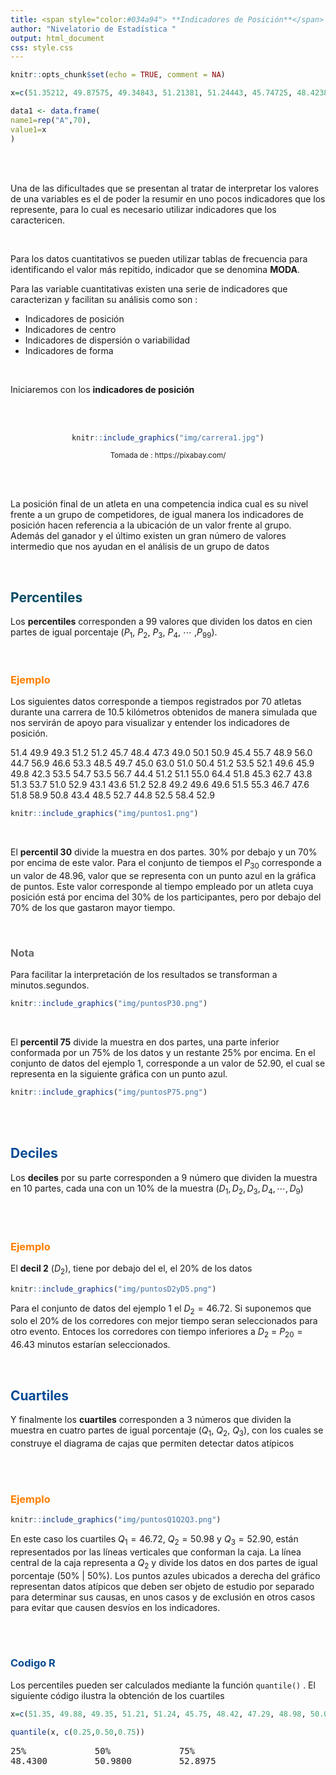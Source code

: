 ```yaml
---
title: <span style="color:#034a94"> **Indicadores de Posición**</span>
author: "Nivelatorio de Estadística "
output: html_document
css: style.css
---
```


```r
knitr::opts_chunk$set(echo = TRUE, comment = NA)

x=c(51.35212, 49.87575, 49.34843, 51.21381, 51.24443, 45.74725, 48.42380, 47.29197, 48.97805, 50.06414, 50.93887, 45.40615, 55.69387, 48.90457, 55.99991, 44.71925, 56.88540, 46.61125, 53.25002, 48.46261, 49.74167, 45.02893, 63.01846, 50.96321, 50.42523, 51.19170, 53.45167, 52.10473, 49.60598, 45.89307, 49.75569, 42.29984, 53.48346, 54.70581, 53.48042, 56.67013, 44.37571, 51.17919, 51.06382, 54.96013, 64.43723, 51.84813, 45.33205, 62.73598, 43.83679, 51.32204, 53.69599, 51.00030, 52.85885, 43.06412, 43.63493, 51.24188, 52.84303, 49.18509, 49.56495, 49.55592, 51.49034, 55.31177, 46.74424, 47.61693, 51.84773, 58.89864, 50.80074, 43.39416, 48.54392, 52.71874, 44.82219, 52.48635, 58.42706, 52.91451)

data1 <- data.frame(
name1=rep("A",70),
value1=x
)
```

<br/> <br/>

Una de las dificultades que se presentan al tratar de interpretar los valores de una variables es el de poder la resumir en uno pocos indicadores que los represente, para lo cual es necesario utilizar indicadores que los caractericen. 

<br/>

Para los datos cuantitativos se pueden utilizar tablas de frecuencia para identificando el valor más repitido, indicador que se denomina **MODA**.

Para las variable cuantitativas existen una serie de indicadores que caracterizan y facilitan su análisis como son :

* Indicadores de posición
* Indicadores de centro
* Indicadores de dispersión o variabilidad
* Indicadores de forma

<br/>

Iniciaremos con los **indicadores de posición**

<br/><br/>

<center>
```r
knitr::include_graphics("img/carrera1.jpg")
```
<sub> Tomada de : https://pixabay.com/ </sub>
</center>

<br/> <br/>

La posición final de un atleta en una competencia indica cual es su nivel frente a un grupo de competidores, de igual manera los indicadores de posición hacen referencia a la ubicación de un valor frente al grupo. Además del ganador y el último existen un gran número de valores intermedio que nos ayudan en el análisis de un grupo de datos

<br/>

##  <span style="color:#034A64">**Percentiles**</span>

Los **percentiles** corresponden a 99 valores que dividen los datos en  cien partes de igual porcentaje  ($P_{1}$, $P_{2}$, $P_{3}$, $P_{4}$, $\cdots$ ,$P_{99}$). 


<br/>



### <span style="color:#FF7F00"> **Ejemplo**</span> 

Los siguientes datos corresponde a tiempos registrados por 70 atletas  durante una carrera de 10.5 kilómetros obtenidos de manera simulada que nos servirán de apoyo para visualizar y entender los indicadores de posición.

<div>
51.4 49.9 49.3 51.2 51.2 45.7 48.4 47.3 49.0 50.1 50.9 45.4 55.7 48.9 56.0 44.7 56.9 46.6 53.3 48.5 49.7 45.0 63.0 51.0 50.4 51.2 53.5 52.1 49.6 45.9 49.8 42.3 53.5 54.7 53.5 56.7 44.4 51.2 51.1 55.0 64.4 51.8 45.3 62.7 43.8 51.3 53.7 51.0 52.9 43.1 43.6 51.2 52.8 49.2 49.6 49.6 51.5 55.3 46.7 47.6 51.8 58.9 50.8 43.4 48.5 52.7 44.8 52.5 58.4 52.9
</div>


```r
knitr::include_graphics("img/puntos1.png")
```

<br/>

El **percentil 30** divide la muestra en dos partes.  30% por debajo y un 70% por encima de este valor. Para el conjunto de tiempos el $P_{30}$ corresponde a un valor de $48.96$, valor que se   representa con un punto azul en la gráfica de puntos. Este valor corresponde al tiempo empleado por un atleta cuya posición está por encima del 30% de los participantes, pero por debajo del 70% de los que gastaron mayor tiempo.

<br/>
<div class="content-box-gray">
### <span style="color:#686868">**Nota**</span> 

Para facilitar la interpretación de los resultados se transforman a minutos.segundos.
</div>

```r
knitr::include_graphics("img/puntosP30.png")
```

</br>

El **percentil 75** divide la muestra en dos partes, una parte inferior conformada por un 75% de los datos y un restante 25% por encima. En el conjunto de datos del ejemplo 1, corresponde a un valor de 52.90, el cual se representa en la siguiente gráfica con un punto azul. 

```r
knitr::include_graphics("img/puntosP75.png")
```



<br/> <br/>

##  <span style="color:#034A94">**Deciles**</span>


Los **deciles** por su parte corresponden a  9 número que dividen la muestra en 10 partes, cada una con un 10% de la muestra ($D_{1}, D_{2}, D_{3}, D_{4}, \cdots , D_{9}$)

</br><br/>

### <span style="color:#FF7F00"> **Ejemplo**</span> 

El **decil 2** ($D_{2}$), tiene por debajo del el, el 20% de los datos 


```r
knitr::include_graphics("img/puntosD2yD5.png")
```

Para el conjunto de datos del ejemplo 1 el $D_{2} = 46.72$. Si suponemos que solo el 20% de los corredores con mejor tiempo seran seleccionados para otro evento. Entoces los corredores con tiempo inferiores a $D_{2}$ = $P_{20} = 46.43$ minutos estarían seleccionados.


</br>

##  <span style="color:#034A94">**Cuartiles**</span>

Y finalmente los **cuartiles** corresponden a 3 números que dividen la muestra en cuatro partes de igual porcentaje ($Q_{1}$, $Q_{2}$, $Q_{3}$), con los cuales se construye el diagrama de cajas que permiten detectar datos atípicos

</br><br/>

### <span style="color:#FF7F00"> **Ejemplo**</span> 

```r
knitr::include_graphics("img/puntosQ1Q2Q3.png")
```


En este caso los cuartiles $Q_1 = 46.72$, $Q_2 = 50.98$ y $Q_3 = 52.90$, están representados por las líneas verticales que conforman la caja. La línea central de la caja representa a $Q_{2}$ y  divide los datos en dos partes de igual porcentaje (50% | 50%). Los puntos azules ubicados a derecha del gráfico representan datos atípicos que deben ser objeto de estudio por separado para determinar sus causas, en unos casos y de exclusión en otros casos para evitar que causen desvíos en los indicadores. 

<br/> <br/>

###  <span style="color:#034A94">**Codigo R**</span>


Los percentiles pueden ser calculados mediante la función  `quantile()` . El siguiente código ilustra la obtención de los cuartiles

```r
x=c(51.35, 49.88, 49.35, 51.21, 51.24, 45.75, 48.42, 47.29, 48.98, 50.06, 50.94, 45.41, 55.69, 48.90, 56.00, 44.72, 56.89, 46.61, 53.25, 48.46, 49.74, 45.03, 63.02, 50.96, 50.43, 51.19, 53.45, 52.10, 49.61, 45.89, 49.76, 42.30, 53.48, 54.71, 53.48, 56.67, 44.38, 51.18, 51.06, 54.96, 64.44, 51.85, 45.33, 62.74, 43.84, 51.32, 53.70, 51.00, 52.86, 43.06, 43.63, 51.24, 52.84, 49.19, 49.56, 49.56, 51.49, 55.31, 46.74, 47.62, 51.85, 58.90, 50.80, 43.39, 48.54, 52.72, 44.82, 52.49, 58.43, 52.91)

quantile(x, c(0.25,0.50,0.75))
```

<pre class="my-pre">
25%             50%             75% 
48.4300         50.9800         52.8975 
</pre>







